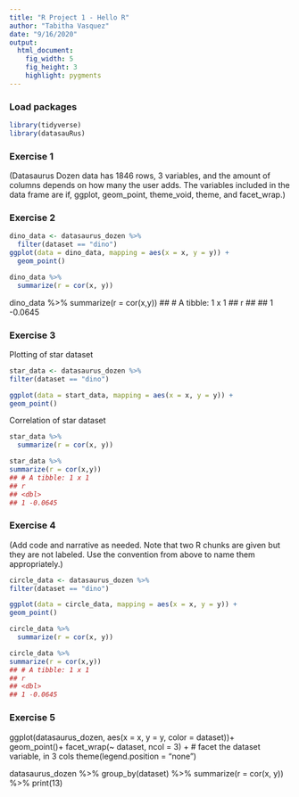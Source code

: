 ```yaml
---
title: "R Project 1 - Hello R"
author: "Tabitha Vasquez"
date: "9/16/2020"
output: 
  html_document: 
    fig_width: 5
    fig_height: 3
    highlight: pygments
---
```


 

### Load packages

```r
library(tidyverse) 
library(datasauRus)
```


### Exercise 1

(Datasaurus Dozen data has 1846 rows, 3 variables, and the amount of columns depends on how many the user adds. The variables included in the data frame are if, ggplot, geom_point, theme_void, theme, and facet_wrap.)

### Exercise 2


```r
dino_data <- datasaurus_dozen %>%
  filter(dataset == "dino")
ggplot(data = dino_data, mapping = aes(x = x, y = y)) +
  geom_point()
```


```r
dino_data %>%
  summarize(r = cor(x, y))
```

dino_data %>%
summarize(r = cor(x,y))
## # A tibble: 1 x 1
## r
## <dbl>
## 1 -0.0645

### Exercise 3

Plotting of star dataset

```r
star_data <- datasaurus_dozen %>%
filter(dataset == "dino")

ggplot(data = start_data, mapping = aes(x = x, y = y)) +
geom_point()
```

Correlation of star dataset

```r
star_data %>%
  summarize(r = cor(x, y))

star_data %>%
summarize(r = cor(x,y))
## # A tibble: 1 x 1
## r
## <dbl>
## 1 -0.0645
```

### Exercise 4

(Add code and narrative as needed. Note that two R chunks are given but they are not labeled. Use the convention from above to name them appropriately.)

```r
circle_data <- datasaurus_dozen %>%
filter(dataset == "dino")

ggplot(data = circle_data, mapping = aes(x = x, y = y)) +
geom_point()
```
```r
circle_data %>%
  summarize(r = cor(x, y))

circle_data %>%
summarize(r = cor(x,y))
## # A tibble: 1 x 1
## r
## <dbl>
## 1 -0.0645
```


### Exercise 5
ggplot(datasaurus_dozen, aes(x = x, y = y, color = dataset))+
geom_point()+
facet_wrap(~ dataset, ncol = 3) + # facet the dataset variable, in 3 cols
theme(legend.position = "none")

datasaurus_dozen %>%
group_by(dataset) %>%
summarize(r = cor(x, y)) %>%
print(13)
